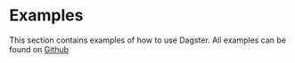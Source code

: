 # Examples

This section contains examples of how to use Dagster. All examples can be found on [Github](https://github.com/dagster-io/dagster/tree/master/examples)
